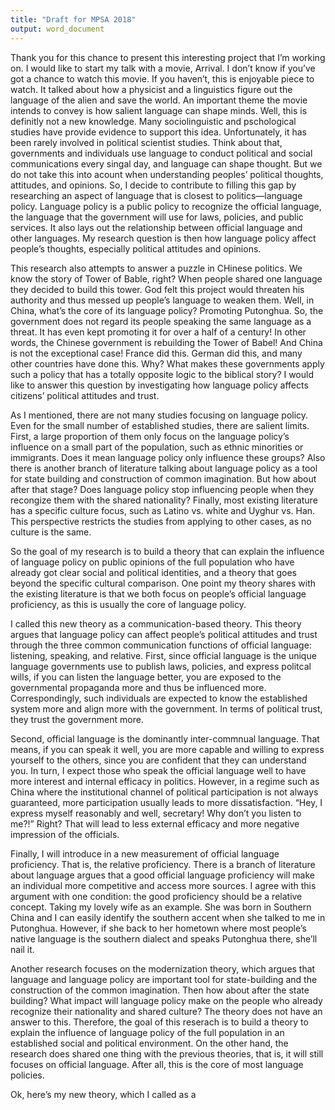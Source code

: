 ```yaml
---
title: "Draft for MPSA 2018"
output: word_document
---
```

Thank you for this chance to present this interesting project that I'm working on. I would like to start my talk with a movie, Arrival. 
I don't know if you've got a chance to watch this movie. 
If you haven't, this is enjoyable piece to watch. 
It talked about how a physicist and a linguistics figure out the language of the alien and save the world.
An important theme the movie intends to convey is how salient language can shape minds.
Well, this is definitly not a new knowledge. 
Many sociolinguistic and pschological studies have provide evidence to support this idea.
Unfortunately, it has been rarely involved in political scientist studies.
Think about that, governments and individuals use language to conduct political and social communications every singal day, and language can shape thought.
But we do not take this into acount when understanding peoples' political thoughts, attitudes, and opinions. 
So, I decide to contribute to filling this gap by researching an aspect of language that is closest to politics---language policy. 
Language policy is a public policy to recognize the official language, the language that the government will use for laws, policies, and public services. 
It also lays out the relationship between official language and other languages. 
My research question is then how language policy affect people's thoughts, especially political attitudes and opinions.

This research also attempts to answer a puzzle in CHinese politics.
We know the story of Tower of Bable, right? 
When people shared one language they decided to build this tower.
God felt this project would threaten his authority and thus messed up people's language to weaken them. 
Well, in China, what's the core of its language policy? 
Promoting Putonghua. 
So, the government does not regard its people speaking the same language as a threat. 
It has even kept promoting it for over a half of a century!
In other words, the Chinese government is rebuilding the Tower of Babel! 
And China is not the exceptional case! 
France did this.
German did this, and many other countries have done this.
Why? 
What makes these governments apply such a policy that has a totally opposite logic to the biblical story?
I would like to answer this question by investigating how language policy affects citizens' political attitudes and trust.

As I mentioned, there are not many studies focusing on language policy. 
Even for the small number of established studies, there are salient limits. 
First, a large proportion of them only focus on the language policy's influence on a small part of the population, such as ethnic minorities or immigrants.
Does it mean language policy only influence these groups?
Also there is another branch of literature talking about language policy as a tool for state building and construction of common imagination. 
But how about after that stage? 
Does language policy stop influencing people when they recongize them with the shared nationality? 
Finally, most existing literature has a specific culture focus, such as Latino vs. white and
Uyghur vs. Han. 
This perspective restricts the studies from applying to other cases, as no culture is the same.

So the goal of my research is to build a theory that can explain the influence of language policy on public opinions of the full population who have already got clear social and political identities, and a theory that goes beyond the specific cultural comparison.
One point my theory shares with the existing literature is that we both focus on people's official language proficiency, as this is usually the core of language policy.


I called this new theory as a communication-based theory.
This theory argues that language policy can affect people's political attitudes and trust through the three common communication functions of official language: listening, speaking, and relative.
First, since official language is the unique language governments use to publish laws, policies, and express politcal wills, if you can listen the language better, you are exposed to the governmental propaganda more and thus be influenced more.
Correspondingly, such individuals are expected to know the established system more and align more with the government.
In terms of political trust, they trust the government more.

Second, official language is the dominantly inter-commnual language. 
That means, if you can speak it well, you are more capable and willing to express yourself to the others, since you are confident that they can understand you.
In turn, I expect those who speak the official language well to have more interest and internal efficacy in politics. 
However, in a regime such as China where the institutional channel of political participation is not always guaranteed, more participation usually leads to more dissatisfaction.
"Hey, I express myself reasonably and well, secretary! Why don't you listen to me?!"
Right?
That will lead to less external efficacy and more negative impression of the officials.

Finally, I will introduce in a new measurement of official language proficiency. 
That is, the relative proficiency. 
There is a branch of literature about language argues that a good official language proficiency will make an individual more competitive and access more sources.
I agree with this argument with one condition: the good proficiency should be a relative concept. 
Taking my lovely wife as an example.
She was born in Southern China and I can easily identify the southern accent when she talked to me in Putonghua. 
However, if she back to her hometown where most people's native language is the southern dialect and speaks Putonghua there, she'll nail it. 





Another research focuses on the modernization theory, which argues that language and language policy are important tool for state-building and the construction of the common imagination.
Then how about after the state building? 
What impact will language policy make on the people who already recognize their nationality and shared culture?
The theory does not have an answer to this.
Therefore, the goal of this reserach is to build a theory to explain the influence of language policy of the full population in an established social and political environment.
On the other hand, the research does shared one thing with the previous theories, that is, it will still focuses on official language. 
After all, this is the core of most language policies.

Ok, here's my new theory, which I called as a 
